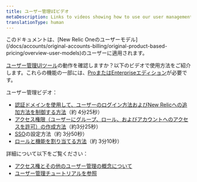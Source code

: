 ```yaml
---
title: ユーザー管理UIビデオ
metaDescription: Links to videos showing how to use our user management UI
translationType: human
---
```


<Callout variant="important">
  このドキュメントは、[New Relic Oneのユーザーモデル](/docs/accounts/original-accounts-billing/original-product-based-pricing/overview-user-models)のユーザーに適用されます。
</Callout>

[ユーザー管理UIツール](/docs/accounts/accounts-billing/new-relic-one-user-management/user-management-ui-and-tasks#where)の動作を確認しますか？以下のビデオで使用方法をご紹介します。これらの機能の一部には、[ProまたはEnterpriseエディション](/docs/accounts/accounts-billing/new-relic-one-user-management/user-management-ui-and-tasks#requirements)が必要です。

ユーザー管理ビデオ：

* [認証ドメインを使用して、ユーザーのログイン方法およびNew Relicへの追加方法を制御する方法](https://www.youtube.com/watch?v=Z00-KzGh2XY)（約 4分25秒）
* [アクセス権限（ユーザーにグループ、ロール、およびアカウントへのアクセスを許可）の作成方法](https://www.youtube.com/watch?v=dninMzr_zHc)（約3分25秒）
* [SSO](https://www.youtube.com/watch?v=uFjqCQcSo8g)の設定方法（約 3分50秒）
* [ロールと機能を割り当てる方法](https://www.youtube.com/watch?v=CBa0jWINQiw)（約 3分10秒）

詳細について以下をご覧ください：

* [アクセス権とその他のユーザー管理の概念について](/docs/accounts/accounts-billing/new-relic-one-user-management/user-management-concepts#understand-concepts)
* [ユーザー管理チュートリアルを参照](/docs/accounts/accounts-billing/new-relic-one-user-management/tutorial-add-new-user-groups-roles-new-relic-one-user-model)